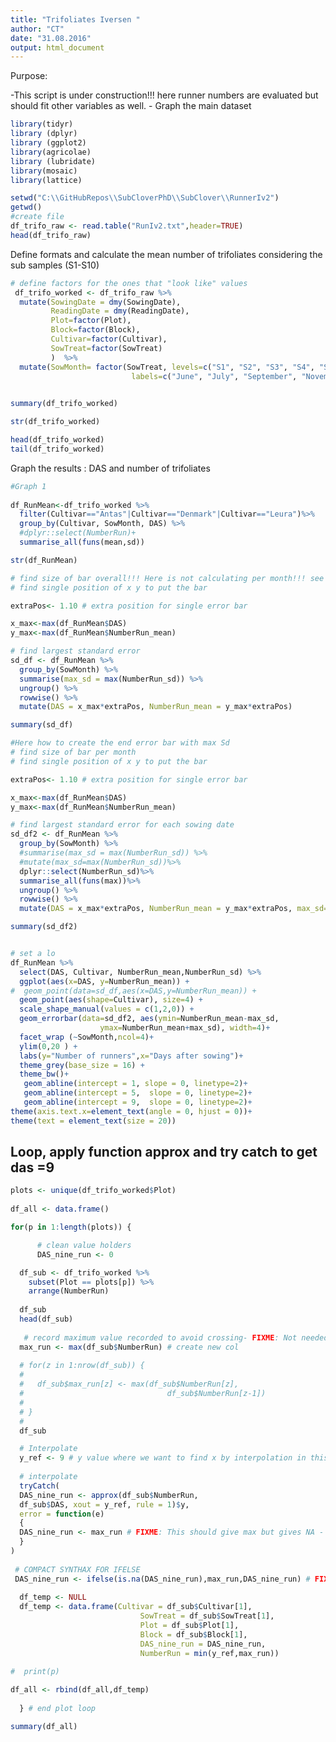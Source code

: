 ```yaml
---
title: "Trifoliates Iversen "
author: "CT"
date: "31.08.2016"
output: html_document
---
```


Purpose:

-This script is under construction!!! here runner numbers are evaluated but should fit other variables as well. 
- Graph the main dataset 
 
```r
library(tidyr)
library (dplyr)
library (ggplot2)
library(agricolae)
library (lubridate)
library(mosaic)
library(lattice)
```



```r
setwd("C:\\GitHubRepos\\SubCloverPhD\\SubClover\\RunnerIv2")
getwd()
#create file
df_trifo_raw <- read.table("RunIv2.txt",header=TRUE)
head(df_trifo_raw)


```
Define formats and calculate the mean number of trifoliates considering the sub samples (S1-S10)

```r


# define factors for the ones that "look like" values
 df_trifo_worked <- df_trifo_raw %>%
  mutate(SowingDate = dmy(SowingDate), 
         ReadingDate = dmy(ReadingDate),
         Plot=factor(Plot),
         Block=factor(Block),
         Cultivar=factor(Cultivar),
         SowTreat=factor(SowTreat)
         )  %>%
  mutate(SowMonth= factor(SowTreat, levels=c("S1", "S2", "S3", "S4", "S5", "S6","S7", "S8"),
                           labels=c("June", "July", "September", "November", "December", "February","March", "May")))
         

summary(df_trifo_worked)


```

```r
str(df_trifo_worked)

```

```r
head(df_trifo_worked)
tail(df_trifo_worked)
```

Graph the results : DAS and number of trifoliates 

```r
#Graph 1        
  
df_RunMean<-df_trifo_worked %>%
  filter(Cultivar=="Antas"|Cultivar=="Denmark"|Cultivar=="Leura")%>%
  group_by(Cultivar, SowMonth, DAS) %>%
  #dplyr::select(NumberRun)+
  summarise_all(funs(mean,sd))

str(df_RunMean)

```


```r

# find size of bar overall!!! Here is not calculating per month!!! see chunck below 
# find single position of x y to put the bar

extraPos<- 1.10 # extra position for single error bar

x_max<-max(df_RunMean$DAS)
y_max<-max(df_RunMean$NumberRun_mean)

# find largest standard error
sd_df <- df_RunMean %>% 
  group_by(SowMonth) %>%
  summarise(max_sd = max(NumberRun_sd)) %>% 
  ungroup() %>%
  rowwise() %>%
  mutate(DAS = x_max*extraPos, NumberRun_mean = y_max*extraPos)

summary(sd_df)

```


```r

#Here how to create the end error bar with max Sd 
# find size of bar per month
# find single position of x y to put the bar

extraPos<- 1.10 # extra position for single error bar

x_max<-max(df_RunMean$DAS)
y_max<-max(df_RunMean$NumberRun_mean)

# find largest standard error for each sowing date 
sd_df2 <- df_RunMean %>% 
  group_by(SowMonth) %>%
  #summarise(max_sd = max(NumberRun_sd)) %>% 
  #mutate(max_sd=max(NumberRun_sd))%>%
  dplyr::select(NumberRun_sd)%>%
  summarise_all(funs(max))%>%
  ungroup() %>%
  rowwise() %>%
  mutate(DAS = x_max*extraPos, NumberRun_mean = y_max*extraPos, max_sd=NumberRun_sd)

summary(sd_df2)


# set a lo
df_RunMean %>% 
  select(DAS, Cultivar, NumberRun_mean,NumberRun_sd) %>%
  ggplot(aes(x=DAS, y=NumberRun_mean)) + 
#  geom_point(data=sd_df,aes(x=DAS,y=NumberRun_mean)) +
  geom_point(aes(shape=Cultivar), size=4) +
  scale_shape_manual(values = c(1,2,0)) +
  geom_errorbar(data=sd_df2, aes(ymin=NumberRun_mean-max_sd,
                    ymax=NumberRun_mean+max_sd), width=4)+
  facet_wrap (~SowMonth,ncol=4)+
  ylim(0,20 ) +
  labs(y="Number of runners",x="Days after sowing")+
  theme_grey(base_size = 16) +
  theme_bw()+
   geom_abline(intercept = 1, slope = 0, linetype=2)+
   geom_abline(intercept = 5,  slope = 0, linetype=2)+
   geom_abline(intercept = 9,  slope = 0, linetype=2)+
theme(axis.text.x=element_text(angle = 0, hjust = 0))+
theme(text = element_text(size = 20))


```




## Loop, apply function approx and try catch to get das =9  
```r
plots <- unique(df_trifo_worked$Plot)
 
df_all <- data.frame()

for(p in 1:length(plots)) {

      # clean value holders
      DAS_nine_run <- 0

  df_sub <- df_trifo_worked %>%
    subset(Plot == plots[p]) %>%
    arrange(NumberRun)
  
  df_sub
  head(df_sub)
 
   # record maximum value recorded to avoid crossing- FIXME: Not needed here?
  max_run <- max(df_sub$NumberRun) # create new col
  
  # for(z in 1:nrow(df_sub)) {
  #   
  #   df_sub$max_run[z] <- max(df_sub$NumberRun[z],
  #                                df_sub$NumberRun[z-1])
  #   
  # }
  # 
  df_sub

  # Interpolate 
  y_ref <- 9 # y value where we want to find x by interpolation in this case needed 9 
  
  # interpolate
  tryCatch(  
  DAS_nine_run <- approx(df_sub$NumberRun, 
  df_sub$DAS, xout = y_ref, rule = 1)$y,
  error = function(e) 
  {
  DAS_nine_run <- max_run # FIXME: This should give max but gives NA - quick fix below temporarily
  }
)
  
 # COMPACT SYNTHAX FOR IFELSE
 DAS_nine_run <- ifelse(is.na(DAS_nine_run),max_run,DAS_nine_run) # FIXME: This should be unecessary if try catch gives max value
 
  df_temp <- NULL 
  df_temp <- data.frame(Cultivar = df_sub$Cultivar[1],
                             SowTreat = df_sub$SowTreat[1],
                             Plot = df_sub$Plot[1],
                             Block = df_sub$Block[1],
                             DAS_nine_run = DAS_nine_run,
                             NumberRun = min(y_ref,max_run))

#  print(p)
  
df_all <- rbind(df_all,df_temp)                 
  
  } # end plot loop

summary(df_all)
```
